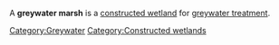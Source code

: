 A '''greywater marsh''' is a [[constructed wetland]] for [[greywater treatment]].

{{stub}}

[[Category:Greywater]]
[[Category:Constructed wetlands]]
